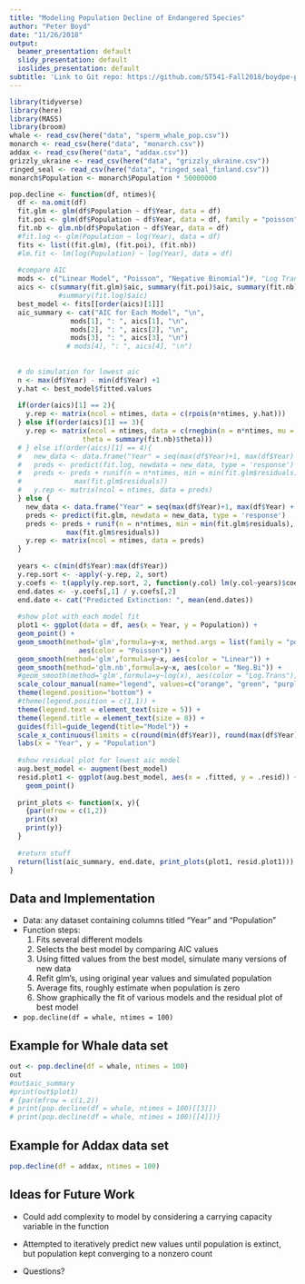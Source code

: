 ```yaml
---
title: "Modeling Population Decline of Endangered Species"
author: "Peter Boyd"
date: "11/26/2018"
output:
  beamer_presentation: default
  slidy_presentation: default
  ioslides_presentation: default
subtitle: 'Link to Git repo: https://github.com/ST541-Fall2018/boydpe-project-populationdecline'
--- 
```


```r
library(tidyverse)
library(here)
library(MASS)
library(broom)
whale <- read_csv(here("data", "sperm_whale_pop.csv"))
monarch <- read_csv(here("data", "monarch.csv"))
addax <- read_csv(here("data", "addax.csv"))
grizzly_ukraine <- read_csv(here("data", "grizzly_ukraine.csv"))
ringed_seal <- read_csv(here("data", "ringed_seal_finland.csv"))
monarch$Population <- monarch$Population * 50000000
```

```r

pop.decline <- function(df, ntimes){
  df <- na.omit(df)
  fit.glm <- glm(df$Population ~ df$Year, data = df)
  fit.poi <- glm(df$Population ~ df$Year, data = df, family = "poisson")
  fit.nb <- glm.nb(df$Population ~ df$Year, data = df)
  #fit.log <- glm(Population ~ log(Year), data = df)
  fits <- list((fit.glm), (fit.poi), (fit.nb))
  #lm.fit <- lm(log(Population) ~ log(Year), data = df)
  
  #compare AIC
  mods <- c("Linear Model", "Poisson", "Negative Binomial")#, "Log Transformation")
  aics <- c(summary(fit.glm)$aic, summary(fit.poi)$aic, summary(fit.nb)$aic)
            #summary(fit.log)$aic)
  best_model <- fits[[order(aics)[1]]]
  aic_summary <- cat("AIC for Each Model", "\n",
               mods[1], ": ", aics[1], "\n", 
               mods[2], ": ", aics[2], "\n",
               mods[3], ": ", aics[3], "\n")
              # mods[4], ": ", aics[4], "\n")
  
  
  # do simulation for lowest aic
  n <- max(df$Year) - min(df$Year) +1
  y.hat <- best_model$fitted.values
  
  if(order(aics)[1] == 2){
    y.rep <- matrix(ncol = ntimes, data = c(rpois(n*ntimes, y.hat)))
  } else if(order(aics)[1] == 3){
    y.rep <- matrix(ncol = ntimes, data = c(rnegbin(n = n*ntimes, mu = y.hat, 
                  theta = summary(fit.nb)$theta)))
  # } else if(order(aics)[1] == 4){
  #   new_data <- data.frame("Year" = seq(max(df$Year)+1, max(df$Year) + n*ntimes, 1))
  #   preds <- predict(fit.log, newdata = new_data, type = 'response')
  #   preds <- preds + runif(n = n*ntimes, min = min(fit.glm$residuals), max =  
  #             max(fit.glm$residuals))
  #   y.rep <- matrix(ncol = ntimes, data = preds) 
  } else {
    new_data <- data.frame("Year" = seq(max(df$Year)+1, max(df$Year) + n*ntimes, 1))
    preds <- predict(fit.glm, newdata = new_data, type = 'response')
    preds <- preds + runif(n = n*ntimes, min = min(fit.glm$residuals), max =  
              max(fit.glm$residuals))
    y.rep <- matrix(ncol = ntimes, data = preds)
  }
    
  years <- c(min(df$Year):max(df$Year))
  y.rep.sort <- -apply(-y.rep, 2, sort)
  y.coefs <- t(apply(y.rep.sort, 2, function(y.col) lm(y.col~years)$coef))
  end.dates <- -y.coefs[,1] / y.coefs[,2]
  end.date <- cat("Predicted Extinction: ", mean(end.dates))
  
  #show plot with each model fit
  plot1 <- ggplot(data = df, aes(x = Year, y = Population)) +
  geom_point() +
  geom_smooth(method='glm',formula=y~x, method.args = list(family = "poisson"), 
                 aes(color = "Poisson")) +
  geom_smooth(method='glm',formula=y~x, aes(color = "Linear")) + 
  geom_smooth(method='glm.nb',formula=y~x, aes(color = "Neg.Bi")) +
  #geom_smooth(method='glm',formula=y~log(x), aes(color = "Log.Trans")) +
  scale_colour_manual(name="legend", values=c("orange", "green", "purple")) +
  theme(legend.position="bottom") + 
  #theme(legend.position = c(1,1)) +
  theme(legend.text = element_text(size = 5)) + 
  theme(legend.title = element_text(size = 8)) +
  guides(fill=guide_legend(title="Model")) + 
  scale_x_continuous(limits = c(round(min(df$Year)), round(max(df$Year)))) + 
  labs(x = "Year", y = "Population")
  
  #show residual plot for lowest aic model
  aug.best_model <- augment(best_model)
  resid.plot1 <- ggplot(aug.best_model, aes(x = .fitted, y = .resid)) +
    geom_point()
  
  print_plots <- function(x, y){
    {par(mfrow = c(1,2))
    print(x)
    print(y)}
  }
  
  #return stuff
  return(list(aic_summary, end.date, print_plots(plot1, resid.plot1)))
}
```



## Data and Implementation

- Data: any dataset containing columns titled "Year" and "Population"
- Function steps:
    1) Fits several different models
    2) Selects the best model by comparing AIC values
    3) Using fitted values from the best model, simulate many versions of new data
    4) Refit glm's, using original year values and simulated population
    5) Average fits, roughly estimate when population is zero
    5) Show graphically the fit of various models and the residual plot of best model
- `pop.decline(df = whale, ntimes = 100)`



## Example for Whale data set

```r
out <- pop.decline(df = whale, ntimes = 100)
out
#out$aic_summary
#print(out$plot1)
# {par(mfrow = c(1,2))
# print(pop.decline(df = whale, ntimes = 100)[[3]])
# print(pop.decline(df = whale, ntimes = 100)[[4]])}
```


## Example for Addax data set

```r
pop.decline(df = addax, ntimes = 100)
```

## Ideas for Future Work

- Could add complexity to model by considering a carrying capacity variable in the function
- Attempted to iteratively predict new values until population is extinct, but population kept converging to a nonzero count

- Questions?


